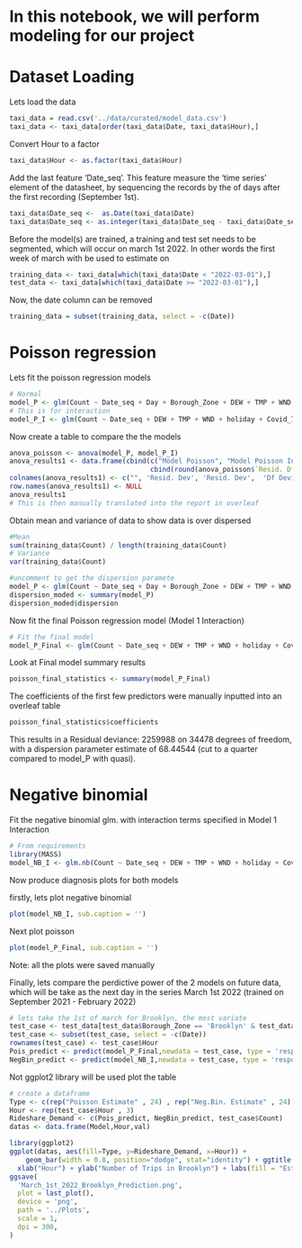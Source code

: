 # In this notebook, we will perform modeling for our project

# Dataset Loading
Lets load the data
```r
taxi_data = read.csv('../data/curated/model_data.csv')
taxi_data <- taxi_data[order(taxi_data$Date, taxi_data$Hour),]
```

Convert Hour to a factor 
```r
taxi_data$Hour <- as.factor(taxi_data$Hour)
```


Add the last feature 'Date_seq'. This feature measure the 'time series' element of the datasheet, by sequencing the records by the of days after the first recording (September 1st).

```r
taxi_data$Date_seq <-  as.Date(taxi_data$Date) 
taxi_data$Date_seq <- as.integer(taxi_data$Date_seq - taxi_data$Date_seq[1])
```


Before the model(s) are trained, a training and test set needs to be segmented, which
will occur on march 1st 2022. In other words the first week of march with be used to estimate on 
```r
training_data <- taxi_data[which(taxi_data$Date < "2022-03-01"),]
test_data <- taxi_data[which(taxi_data$Date >= "2022-03-01"),]
```

Now, the date column can be removed
```r
training_data = subset(training_data, select = -c(Date))

```

# Poisson regression

Lets fit the poisson regression models 
```r
# Normal 
model_P <- glm(Count ~ Date_seq + Day + Borough_Zone + DEW + TMP + WND + holiday + Covid_7AVG + Hour,data = training_data, family = poisson())
# This is for interaction
model_P_I <- glm(Count ~ Date_seq + DEW + TMP + WND + holiday + Covid_7AVG + Hour + Day + Borough_Zone + Day*Borough_Zone + holiday*Borough_Zone + Hour*Day + Covid_7AVG * Day + Hour*Borough_Zone + Hour*TMP + Hour*WND + Hour*DEW,data = training_data, family = poisson())
```

Now create a table to compare the the models 
```r
anova_poisson <- anova(model_P, model_P_I)
anova_results1 <- data.frame(cbind(c("Model Poisson", "Model Poisson Interaction"), 
                                   cbind(round(anova_poisson$`Resid. Df`, 2), round(anova_poisson$`Resid. Dev`, 2), rbind('', round(anova_poisson$Df[2], 2)), rbind('', round(anova_poisson$Deviance[2], 2)))))
colnames(anova_results1) <- c("", 'Resid. Dev', 'Resid. Dev',  'Df Deviance', 'Deviance')
row.names(anova_results1) <- NULL
anova_results1
# This is then manually translated into the report in overleaf
```


Obtain mean and variance of data to show data is over dispersed
```r
#Mean
sum(training_data$Count) / length(training_data$Count)
# Variance
var(training_data$Count)
```

```r
#uncomment to get the dispersion paramete
model_P <- glm(Count ~ Date_seq + Day + Borough_Zone + DEW + TMP + WND + holiday + Covid_7AVG + Hour,data = training_data, family = quasipoisson())
dispersion_moded <- summary(model_P)
dispersion_moded$dispersion
```

Now fit the final Poisson regression model (Model 1 Interaction)
```r
# Fit the final model
model_P_Final <- glm(Count ~ Date_seq + DEW + TMP + WND + holiday + Covid_7AVG + Hour + Day + Borough_Zone + Day*Borough_Zone + holiday*Borough_Zone + Hour*Day + Covid_7AVG * Day + Hour*Borough_Zone + Hour*TMP + Hour*WND + Hour*DEW,data = training_data, family = quasipoisson())
```
Look at Final model summary results
```r
poisson_final_statistics <- summary(model_P_Final)
```
The coefficients of the first few predictors were manually inputted into an overleaf table
```r
poisson_final_statistics$coefficients
```

This results in a Residual deviance:  2259988  on 34478  degrees of freedom, with a dispersion parameter estimate of 68.44544 (cut to a quarter compared to model_P with quasi).

# Negative binomial
Fit the negative binomial glm. with interaction terms specified in Model 1 Interaction

```r
# From requirements
library(MASS)
model_NB_I <- glm.nb(Count ~ Date_seq + DEW + TMP + WND + holiday + Covid_7AVG + Hour + Day + Borough_Zone + Day*Borough_Zone + holiday*Borough_Zone + Hour*Day + Covid_7AVG * Day + Hour*Borough_Zone + Hour*TMP + Hour*WND + Hour*DEW,data = training_data)
```
Now produce diagnosis plots for both models

firstly, lets plot negative binomial
```r
plot(model_NB_I, sub.caption = '')
```
Next plot poisson
```r
plot(model_P_Final, sub.caption = '')

```
Note: all the plots were saved manually

Finally, lets compare the perdictive power of the 2 models on future data, which will be take as the next day in the series March 1st 2022 (trained on September 2021 - February 2022)
```r
# lets take the 1st of march for Brooklyn, the most variate
test_case <- test_data[test_data$Borough_Zone == 'Brooklyn' & test_data$Date == '2022-03-01',]
test_case <- subset(test_case, select = -c(Date))
rownames(test_case) <- test_case$Hour
Pois_predict <- predict(model_P_Final,newdata = test_case, type = 'response')
NegBin_predict <- predict(model_NB_I,newdata = test_case, type = 'response')
```
Not ggplot2 library will be used plot the table
```r
# create a dataframe
Type <- c(rep("Poisson Estimate" , 24) , rep("Neg.Bin. Estimate" , 24) , rep("Ground Truth" , 24))
Hour <- rep(test_case$Hour , 3)
Rideshare_Demand <- c(Pois_predict, NegBin_predict, test_case$Count)
datas <- data.frame(Model,Hour,val)
```

```r
library(ggplot2)
ggplot(datas, aes(fill=Type, y=Rideshare_Demand, x=Hour)) + 
    geom_bar(width = 0.8, position="dodge", stat="identity") + ggtitle("Comparison of Estimated Rideservice Demand for Brooklyn 1st March 2022") +
  xlab("Hour") + ylab("Number of Trips in Brooklyn") + labs(fill = "Estimate Type")
ggsave(
  'March_1st_2022_Brooklyn_Prediction.png',
  plot = last_plot(),
  device = 'png',
  path = '../Plots',
  scale = 1,
  dpi = 300,
)
```

